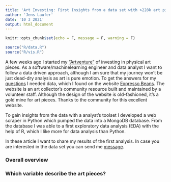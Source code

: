 ```yaml
---
title: 'Art Investing: First Insights from a data set with >228k art pieces'
author: 'Jens Laufer'
date: '10 3 2021'
output: html_document
---
```


```r
knitr::opts_chunk$set(echo = F, message = F, warning = F)
```

```r
source("R/data.R")
source("R/vis.R")
```



A few weeks ago I started my ["Artventure"]() of investing in physical art pieces. As a software/machinelearning engineer and data analyst I want to follow a data driven approach, although I am sure that my journey won't be just dead-dry analysis as art is pure emotion. To get the answers for my [questions]() I needed data, which I found on the website [Expresso Beans](https://expressobeans.com). The website is an art collector's community resource built and maintained by a volunteer staff. Although the design of the website is old-fashioned, it's a gold mine for art pieces. Thanks to the community for this excellent website.

To gain insights from the data with a analyst's toolset I developed a web scraper in Python which pumped the data into a MongoDB database. From the database I was able to a first exploratory data analysis (EDA) with the help of R, which I like more for data analysis than Python.

In these article I want to share my results of the first analysis. In case you are interested in the data set you can send me [message](mailto:jens@artventure.com).

### Overall overview


### Which variable describe the art pieces?